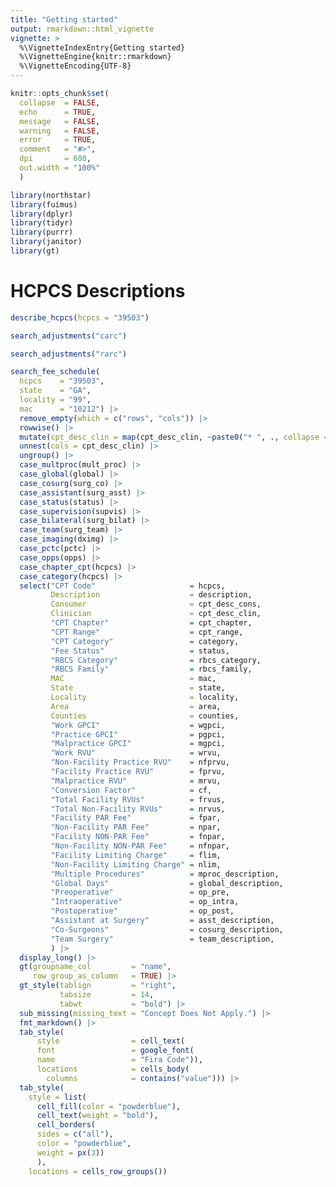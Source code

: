 ```yaml
---
title: "Getting started"
output: rmarkdown::html_vignette
vignette: >
  %\VignetteIndexEntry{Getting started}
  %\VignetteEngine{knitr::rmarkdown}
  %\VignetteEncoding{UTF-8}
---
```


```r
knitr::opts_chunk$set(
  collapse  = FALSE,
  echo      = TRUE,
  message   = FALSE, 
  warning   = FALSE,
  error     = TRUE,
  comment   = "#>",
  dpi       = 600, 
  out.width = "100%"
  )

library(northstar)
library(fuimus)
library(dplyr)
library(tidyr)
library(purrr)
library(janitor)
library(gt)
```

# HCPCS Descriptions

```r
describe_hcpcs(hcpcs = "39503")
```


```r
search_adjustments("carc")
```

```r
search_adjustments("rarc")
```


```r
search_fee_schedule(
  hcpcs    = "39503", 
  state    = "GA", 
  locality = "99",
  mac      = "10212") |> 
  remove_empty(which = c("rows", "cols")) |>
  rowwise() |>
  mutate(cpt_desc_clin = map(cpt_desc_clin, ~paste0("* ", ., collapse = "\n"))) |>
  unnest(cols = cpt_desc_clin) |>
  ungroup() |> 
  case_multproc(mult_proc) |>
  case_global(global) |>
  case_cosurg(surg_co) |>
  case_assistant(surg_asst) |>
  case_status(status) |>
  case_supervision(supvis) |>
  case_bilateral(surg_bilat) |>
  case_team(surg_team) |>
  case_imaging(dximg) |>
  case_pctc(pctc) |>
  case_opps(opps) |>
  case_chapter_cpt(hcpcs) |> 
  case_category(hcpcs) |>
  select("CPT Code"                     = hcpcs,
         Description                    = description,
         Consumer                       = cpt_desc_cons,
         Clinician                      = cpt_desc_clin,
         "CPT Chapter"                  = cpt_chapter,
         "CPT Range"                    = cpt_range,
         "CPT Category"                 = category,
         "Fee Status"                   = status,
         "RBCS Category"                = rbcs_category,
         "RBCS Family"                  = rbcs_family,
         MAC                            = mac,
         State                          = state,
         Locality                       = locality,
         Area                           = area,
         Counties                       = counties,
         "Work GPCI"                    = wgpci,
         "Practice GPCI"                = pgpci,
         "Malpractice GPCI"             = mgpci,
         "Work RVU"                     = wrvu,
         "Non-Facility Practice RVU"    = nfprvu,
         "Facility Practice RVU"        = fprvu,
         "Malpractice RVU"              = mrvu,
         "Conversion Factor"            = cf,
         "Total Facility RVUs"          = frvus,
         "Total Non-Facility RVUs"      = nrvus,
         "Facility PAR Fee"             = fpar,
         "Non-Facility PAR Fee"         = npar,
         "Facility NON-PAR Fee"         = fnpar,
         "Non-Facility NON-PAR Fee"     = nfnpar,
         "Facility Limiting Charge"     = flim,
         "Non-Facility Limiting Charge" = nlim,
         "Multiple Procedures"          = mproc_description,
         "Global Days"                  = global_description,
         "Preoperative"                 = op_pre,
         "Intraoperative"               = op_intra,
         "Postoperative"                = op_post,
         "Assistant at Surgery"         = asst_description,
         "Co-Surgeons"                  = cosurg_description,
         "Team Surgery"                 = team_description,
         ) |>
  display_long() |>
  gt(groupname_col         = "name", 
     row_group_as_column   = TRUE) |>
  gt_style(tablign         = "right", 
           tabsize         = 14, 
           tabwt           = "bold") |> 
  sub_missing(missing_text = "Concept Does Not Apply.") |> 
  fmt_markdown() |> 
  tab_style(
      style                = cell_text(
      font                 = google_font(
      name                 = "Fira Code")),
      locations            = cells_body(
        columns            = contains("value"))) |>
  tab_style(
    style = list(
      cell_fill(color = "powderblue"),
      cell_text(weight = "bold"),
      cell_borders(
      sides = c("all"),
      color = "powderblue",
      weight = px(3))
      ),
    locations = cells_row_groups())
```
